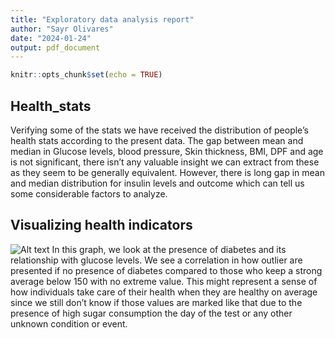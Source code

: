 ```yaml
---
title: "Exploratory data analysis report"
author: "Sayr Olivares"
date: "2024-01-24"
output: pdf_document
---
```


```r
knitr::opts_chunk$set(echo = TRUE)
```

## Health_stats
Verifying some of the stats we have received the distribution of people's health stats according to the present data.
The gap between mean and median in Glucose levels, blood pressure, Skin thickness, BMI, DPF and age is not significant, there isn't any valuable insight we can extract from these as they seem to be generally equivalent.
However, there is long gap in mean and median distribution for insulin levels and outcome which can tell us some considerable factors to analyze.

## Visualizing health indicators

![Alt text](C:/Users/tkylebjorn/Documents/Glucose level by presence of diabetes.jpeg)
In this graph, we look at the presence of diabetes and its relationship with glucose levels. We see a correlation in how outlier are presented if no presence of diabetes compared to those who keep a strong average below 150 with no extreme value. This might represent a sense of how individuals take care of their health when they are healthy on average since we still don't know if those values are marked like that due to the presence of high sugar consumption the day of the test or any other unknown condition or event.


